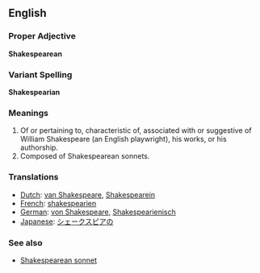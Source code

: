 ==English==

===Proper Adjective===
'''Shakespearean'''

===Variant Spelling===
'''Shakespearian'''

===Meanings===

#Of or pertaining to, characteristic of, associated with or suggestive of William Shakespeare (an English playwright), his works, or his authorship.
#Composed of Shakespearean sonnets.

===Translations===

*[[Dutch]]: [[van Shakespeare]], [[Shakespearein]]
*[[French]]: [[shakespearien]]
*[[German]]: [[von Shakespeare]], [[Shakespearienisch]]
*[[Japanese]]: [[シェークスピアの]]

===See also===
*[[Shakespearean sonnet]]